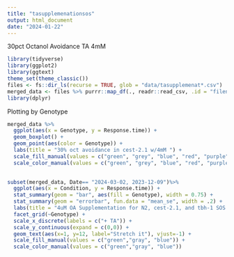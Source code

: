 ```yaml
---
title: "tasupplemenationsos"
output: html_document
date: "2024-01-22"
---
```


30pct Octanol Avoidance TA 4mM

```r
library(tidyverse)
library(ggplot2)
library(ggtext)
theme_set(theme_classic())
files <- fs::dir_ls(recurse = TRUE, glob = "data/tasupplemenat*.csv")
merged_data <- files %>% purrr::map_df(., readr::read_csv, .id = "filename")
library(dplyr)

```

Plotting by Genotype
```R
merged_data %>%
  ggplot(aes(x = Genotype, y = Response.time)) +
  geom_boxplot() +
  geom_point(aes(color = Genotype)) +
  labs(title = "30% oct avoidance in cest-2.1 w/4mM ") +
  scale_fill_manual(values = c("green", "grey", "blue", "red", "purple", "orange", "black")) +
  scale_color_manual(values = c("green", "grey", "blue", "red", "purple", "orange", "black"))
  
```

```R
subset(merged_data, Date== "2024-03-02, 2023-12-09")%>%
  ggplot(aes(x = Condition, y = Response.time)) +
  stat_summary(geom = "bar", aes(fill = Genotype), width = 0.75) +
  stat_summary(geom = "errorbar", fun.data = "mean_se", width = .2) +
  labs(title = "4uM OA Supplementation for N2, cest-2.1, and tbh-1 SOS Assay") +
  facet_grid(~Genotype) +
  scale_x_discrete(labels = c("+ TA")) +
  scale_y_continuous(expand = c(0,0)) +
  geom_text(aes(x=1, y=12, label="Stretch it"), vjust=-1) +
  scale_fill_manual(values = c("green","gray", "blue")) +
  scale_color_manual(values = c("green","gray", "blue"))



```

